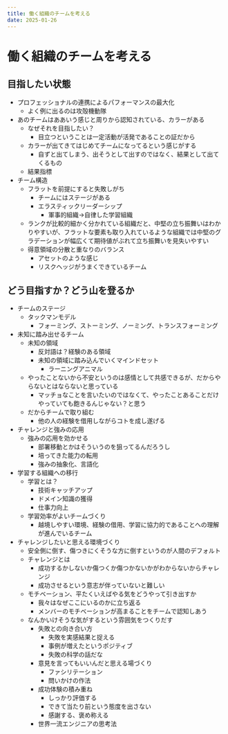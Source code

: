 ```yaml
---
title: 働く組織のチームを考える
date: 2025-01-26
---
```


# 働く組織のチームを考える

## 目指したい状態

- プロフェッショナルの連携によるパフォーマンスの最大化
	- よく例に出るのは攻殻機動隊
- あのチームはああいう感じと周りから認知されている、カラーがある
	- なぜそれを目指したい？
		- 目立つということは一定活動が活発であることの証だから
	- カラーが出てきてはじめてチームになってるという感じがする
		- 自ずと出てしまう、出そうとして出すのではなく、結果として出てくるもの
	- 結果指標
- チーム構造
	- フラットを前提にすると失敗しがち
		- チームにはステージがある
		- エラスティックリーダーシップ
			- 軍事的組織→自律した学習組織
	- ランクが比較的細かく分かれている組織だと、中堅の立ち振舞いはわかりやすいが、フラットな要素も取り入れているような組織では中堅のグラデーションが幅広くて期待値がぶれて立ち振舞いを見失いやすい
	- 得意領域の分散と重なりのバランス
		- アセットのような感じ
		- リスクヘッジがうまくできているチーム

## どう目指すか？どう山を登るか

- チームのステージ
	- タックマンモデル
		- フォーミング、ストーミング、ノーミング、トランスフォーミング
- 未知に踏み出せるチーム
	- 未知の領域
		- 反対語は？経験のある領域
		- 未知の領域に踏み込んでいくマインドセット
			- ラーニングアニマル
	- やったことないから不安というのは感情として共感できるが、だからやらないとはならないと思っている
		- マッチョなことを言いたいのではなくて、やったことあることだけやっていても飽きるんじゃない？と思う
	- だからチームで取り組む
		- 他の人の経験を借用しながらコトを成し遂げる
- チャレンジと強みの応用
	- 強みの応用を効かせる
		- 部署移動とかはそういうのを狙ってるんだろうし
		- 培ってきた能力の転用
		- 強みの抽象化、言語化
- 学習する組織への移行
	- 学習とは？
		- 技術キャッチアップ
		- ドメイン知識の獲得
		- 仕事力向上
	- 学習効率がよいチームづくり
		- 越境しやすい環境、経験の借用、学習に協力的であることへの理解が進んでいるチーム
- チャレンジしたいと思える環境づくり
	- 安全側に倒す、傷つきにくそうな方に倒すというのが人間のデフォルト
	- チャレンジとは
		- 成功するかしないか傷つくか傷つかないかがわからないからチャレンジ
		- 成功させるという意志が伴っていないと難しい
	- モチベーション、平たくいえばやる気をどうやって引き出すか
		- 我々はなぜここにいるのかに立ち返る
		- メンバーのモチベーションが高まることをチームで認知しあう
	- なんかいけそうな気がするという雰囲気をつくりだす
		- 失敗との向き合い方
			- 失敗を実感結果と捉える
			- 事例が増えたというポジティブ
			- 失敗の科学の話だな
		- 意見を言ってもいいんだと思える場づくり
			- ファシリテーション
			- 問いかけの作法
		- 成功体験の積み重ね
			- しっかり評価する
			- できて当たり前という態度を出さない
			- 感謝する、褒め称える
		- 世界一流エンジニアの思考法
